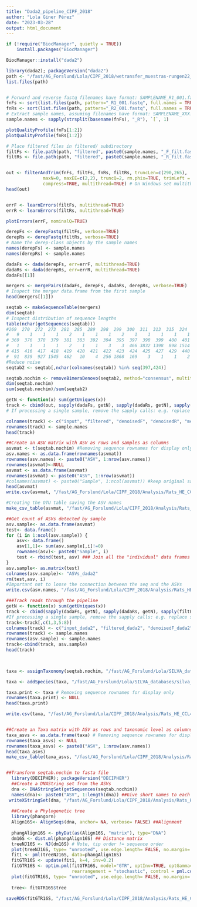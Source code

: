 ```yaml
---
title: "Dada2_pipeline_CIPF_2018"
author: "Lola Giner Pérez"
date: "2023-03-28"
output: html_document
---
```


```r
if (!require("BiocManager", quietly = TRUE))
    install.packages("BiocManager")

BiocManager::install("dada2")
```

```r
library(dada2); packageVersion("dada2")
path <- "/fast/AG_Forslund/Lola/CIPF_2018/wetransfer_muestras-rungen22_2023-03-21_1356" 
list.files(path)


# Forward and reverse fastq filenames have format: SAMPLENAME_R1_001.fastq and SAMPLENAME_R2_001.fastq
fnFs <- sort(list.files(path, pattern="_R1_001.fastq", full.names = TRUE))
fnRs <- sort(list.files(path, pattern="_R2_001.fastq", full.names = TRUE))
# Extract sample names, assuming filenames have format: SAMPLENAME_XXX.fastq
sample.names <- sapply(strsplit(basename(fnFs), "_R"), `[`, 1)

plotQualityProfile(fnFs[1:2])
plotQualityProfile(fnRs[1:2])

# Place filtered files in filtered/ subdirectory
filtFs <- file.path(path, "filtered", paste0(sample.names, "_F_filt.fastq.gz"))
filtRs <- file.path(path, "filtered", paste0(sample.names, "_R_filt.fastq.gz"))


out <- filterAndTrim(fnFs, filtFs, fnRs, filtRs, truncLen=c(290,265),
              maxN=0, maxEE=c(2,2), truncQ=2, rm.phix=TRUE, trimLeft = c(21, 21),
              compress=TRUE, multithread=TRUE) # On Windows set multithread=FALSE
head(out)


errF <- learnErrors(filtFs, multithread=TRUE)
errR <- learnErrors(filtRs, multithread=TRUE)

plotErrors(errF, nominalQ=TRUE)

derepFs <- derepFastq(filtFs, verbose=TRUE)
derepRs <- derepFastq(filtRs, verbose=TRUE)
# Name the derep-class objects by the sample names
names(derepFs) <- sample.names
names(derepRs) <- sample.names

dadaFs <- dada(derepFs, err=errF, multithread=TRUE)
dadaRs <- dada(derepRs, err=errR, multithread=TRUE)
dadaFs[[1]]

mergers <- mergePairs(dadaFs, derepFs, dadaRs, derepRs, verbose=TRUE)
# Inspect the merger data.frame from the first sample
head(mergers[[1]])

seqtab <- makeSequenceTable(mergers)
dim(seqtab)
# Inspect distribution of sequence lengths
table(nchar(getSequences(seqtab)))
#269  270  272  273  281  285  289  298  299  300  311  313  315  324  327  329  336  337  339  340  342  355  361  362 
#   9    1    1    1    2    1    1    1    2    1    1    1    1    1    1    2    1    2    1    1    1    2    1    3 
# 369  376  378  379  381  383  392  394  395  397  398  399  400  401  402  403  404  405  406  407  408  409  410  414 
#   1    1    1    1    2    1    1    3    3  466 3832 1398  898 1514   41   89  223    4    1    5    2    1    3    3 
# 415  416  417  418  419  420  421  422  423  424  425  427  429  440  453  477  489  492  495  497 
#  91  839  927 1545  462   10    4  256 1868  169    3    1    1    2    1    1    1    2    1    1 
#Reduce noise
seqtab2 <- seqtab[,nchar(colnames(seqtab)) %in% seq(397,424)]

seqtab.nochim <- removeBimeraDenovo(seqtab2, method="consensus", multithread=TRUE, verbose=TRUE)
dim(seqtab.nochim)
sum(seqtab.nochim)/sum(seqtab2)

getN <- function(x) sum(getUniques(x))
track <- cbind(out, sapply(dadaFs, getN), sapply(dadaRs, getN), sapply(mergers, getN), rowSums(seqtab.nochim))
# If processing a single sample, remove the sapply calls: e.g. replace sapply(dadaFs, getN) with getN(dadaFs)

colnames(track) <- c("input", "filtered", "denoisedF", "denoisedR", "merged", "nonchim")
rownames(track) <- sample.names
head(track)

##Create an ASV matrix with ASV as rows and samples as columns
asvmat <- t(seqtab.nochim) #Removing sequence rownames for display only
asv.names <- as.data.frame(rownames(asvmat))
rownames(asv.names) <- paste0("ASV", 1:nrow(asv.names))
rownames(asvmat)<-NULL
asvmat <- as.data.frame(asvmat)
rownames(asvmat) <- paste0("ASV", 1:nrow(asvmat))
#colnames(asvmat) <- paste0("Sample", 1:ncol(asvmat)) #keep original sample ID
head(asvmat)
write.csv(asvmat, "/fast/AG_Forslund/Lola/CIPF_2018/Analysis/Rats_HE_CCL4model/output/Tables/otu_table.csv", row.names = F, col.names = F)

#Creating the OTU table saving the ASV names
make_csv_table(asvmat, "/fast/AG_Forslund/Lola/CIPF_2018/Analysis/Rats_HE_CCL4model/output/Tables/otu_table", info = "otu_table")

##Get count of ASVs detected by sample
asv.sample<- as.data.frame(asvmat)
test<- data.frame()
for (i in 1:ncol(asv.sample)) {
    asv<- data.frame()
    asv[1,1]<- sum(asv.sample[,i]!=0)
    rownames(asv)<- paste0("Sample", i)
    test <- rbind(test, asv) ### Join all the "individual" data frames into the final data frame 
}
asv.sample<- as.matrix(test)
colnames(asv.sample)<- "ASVs_dada2"
rm(test,asv, i)
#Important not to loose the connection between the seq and the ASVs
write.csv(asv.names, "/fast/AG_Forslund/Lola/CIPF_2018/Analysis/Rats_HE_CCL4model/output/Tables/asv_table.csv", row.names = F, col.names = F)

###Track reads through the pipeline 
getN <- function(x) sum(getUniques(x))
track <- cbind(sapply(dadaFs, getN), sapply(dadaRs, getN), sapply(filtFs, getN), sapply(filtRs, getN), sapply(dadaFs, getN), sapply(dadaRs, getN), sapply(mergers, getN), rowSums(seqtab.nochim))
#If processing a single sample, remove the sapply calls: e.g. replace sapply(dadaFs, getN) with getN(dadaFs)
track<-track[,c(1,3,5:8)]
colnames(track) <- c("input_dada2", "filtered_dada2", "denoisedF_dada2", "denoisedR_dada2", "merged_dada2", "nonchim_dada2")
rownames(track) <- sample.names
rownames(asv.sample) <- sample.names
track<-cbind(track, asv.sample)
head(track)

  

taxa <- assignTaxonomy(seqtab.nochim, "/fast/AG_Forslund/Lola/SILVA_databases/SILVA_db", multithread=TRUE)

taxa <- addSpecies(taxa, "/fast/AG_Forslund/Lola/SILVA_databases/silva_species_assignment_v138.1.fa.gz")

taxa.print <- taxa # Removing sequence rownames for display only
rownames(taxa.print) <- NULL
head(taxa.print)

write.csv(taxa, "/fast/AG_Forslund/Lola/CIPF_2018/Analysis/Rats_HE_CCL4model/output/Tables/tax_table_with_seq.csv", row.names = F, col.names = F)


##Create an Taxa matrix with ASV as rows and taxonomic level as columns
taxa_asvs <- as.data.frame(taxa) # Removing sequence rownames for display only
rownames(taxa_asvs) <- NULL
rownames(taxa_asvs) <- paste0("ASV", 1:nrow(asv.names))
head(taxa_asvs)
make_csv_table(taxa_asvs, "/fast/AG_Forslund/Lola/CIPF_2018/Analysis/Rats_HE_CCL4model/output/Tables/tax_table", info = "tax_table")


##Transform seqtab.nochim to fasta file 
  library(DECIPHER); packageVersion("DECIPHER")
  ##Create a DNAString set from the ASVs
  dna <- DNAStringSet(getSequences(seqtab.nochim))
  names(dna)<- paste0("ASV", 1:length(dna)) ##Give short names to each sequence
 writeXStringSet(dna, "/fast/AG_Forslund/Lola/CIPF_2018/Analysis/Rats_HE_CCL4model/output/ASV.fasta") ##Export fasta seq
  
  ##Create a Phylogenetic tree
  library(phangorn)
  Align16S<- AlignSeqs(dna, anchor= NA, verbose= FALSE) ##Alignment
  
  phangAlign16S <- phyDat(as(Align16S, "matrix"), type="DNA")
  dm16S <- dist.ml(phangAlign16S) ## Distance matrix
  treeNJ16S <- NJ(dm16S) # Note, tip order != sequence order
  plot(treeNJ16S, type= "unrooted", use.edge.length= FALSE, no.margin= TRUE, show.tip.label= TRUE) ##Neighbor-Joining tree
  fit1 <- pml(treeNJ16S, data=phangAlign16S)
  fitGTR16S <- update(fit1, k=4, inv=0.2)
  fitGTR16S <- optim.pml(fitGTR16S, model="GTR", optInv=TRUE, optGamma=TRUE,
                         rearrangement = "stochastic", control = pml.control(trace = 0))
  plot(fitGTR16S, type= "unrooted", use.edge.length= FALSE, no.margin= TRUE, show.tip.label= FALSE)
  
  tree<- fitGTR16S$tree

saveRDS(fitGTR16S, "/fast/AG_Forslund/Lola/CIPF_2018/Analysis/Rats_HE_CCL4model/output/phylo_tree.rds")  
  


```